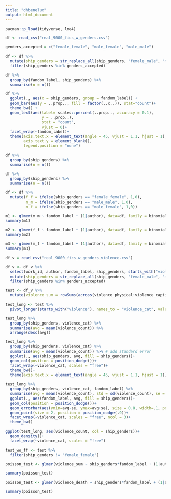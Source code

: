 ```yaml
---
title: "dhbenelux"
output: html_document
---
```


```r
pacman::p_load(tidyverse, lme4)
```


```r
df <- read_csv("real_9000_fics_w_genders.csv")
```

```r
genders_accepted = c("female_female", "male_female", "male_male")
```

```r
df <- df %>%
  mutate(ship_genders = str_replace_all(ship_genders, "female_male", "male_female")) %>% 
  filter(ship_genders %in% genders_accepted)
```

```r
df %>% 
  group_by(fandom_label, ship_genders) %>% 
  summarise(n = n())
```

```r
df %>% 
  ggplot(., aes(x = ship_genders, group = fandom_label)) +
  geom_bar(aes(y = ..prop.., fill = factor(..x..)), stat="count")+
  theme_bw() +
  geom_text(aes(label= scales::percent(..prop.., accuracy = 0.1), 
                y = ..prop..), 
                stat = "count", 
                vjust = 0)+
  facet_wrap(~fandom_label)+
  theme(axis.text.x = element_text(angle = 45, vjust = 1.1, hjust = 1),
        axis.text.y = element_blank(),
        legend.position = "none")
```


```r
df %>% 
  group_by(ship_genders) %>% 
  summarise(n = n())

```

```r
df %>% 
  group_by(ship_genders) %>% 
  summarise(n = n())
```

```r
df <- df %>% 
  mutate(f_f = ifelse(ship_genders == "female_female", 1,0),
         m_m = ifelse(ship_genders == "male_male", 1,0),
         m_f = ifelse(ship_genders == "male_female", 1,0))
```



```r
m1 <- glmer(m_m ~ fandom_label + (1|author), data=df, family = binomial)
summary(m1)

m2 <- glmer(f_f ~ fandom_label + (1|author), data=df, family = binomial)
summary(m2)

m3 <- glmer(m_f ~ fandom_label + (1|author), data=df, family = binomial)
summary(m3)
```



```r
df_v = read_csv("real_9000_fics_w_genders_violence.csv")
```
```r
df_v <- df_v %>% 
  select(work_id, author, fandom_label, ship_genders, starts_with("violence"), freeform, relationship) %>%
  mutate(ship_genders = str_replace_all(ship_genders, "female_male", "male_female")) %>% 
  filter(ship_genders %in% genders_accepted) 

test <- df_v %>% 
  mutate(violence_sum = rowSums(across(violence_physical:violence_captivity)))

test_long <- test %>% 
  pivot_longer(starts_with("violence"), names_to = "violence_cat", values_to = "violence_count")
```

```r
test_long %>% 
  group_by(ship_genders, violence_cat) %>% 
  summarise(avg = mean(violence_count)) %>% 
  arrange(desc(avg))
```



```r
test_long %>% 
  group_by(ship_genders, violence_cat) %>% 
  summarise(avg = mean(violence_count)) %>% # add standard error 
  ggplot(., aes(ship_genders, avg, fill = ship_genders))+
  geom_col(position = position_dodge())+
  facet_wrap(~violence_cat, scales = "free")+
  theme_bw()+
  theme(axis.text.x = element_text(angle = 45, vjust = 1.1, hjust = 1))

test_long %>% 
  group_by(ship_genders, violence_cat, fandom_label) %>% 
  summarise(avg = mean(violence_count), std = sd(violence_count), se = std / sqrt(length(violence_count))) %>% # add standard error 
  ggplot(., aes(fandom_label, avg, fill = ship_genders))+
  geom_col(position = position_dodge())+
  geom_errorbar(aes(ymin=avg-se, ymax=avg+se), size = 0.8, width=.1, position = position_dodge(.9)) +
  geom_point(size = 2, position = position_dodge(.9))+
  facet_wrap(~violence_cat, scales = "free", ncol = 3)+
  theme_bw()
```


```r
ggplot(test_long, aes(violence_count, col = ship_genders))+
  geom_density()+
  facet_wrap(~violence_cat, scales = "free")
```

```r
test_wo_ff <- test %>% 
  filter(ship_genders != "female_female")

poisson_test <- glmer(violence_sum ~ ship_genders*fandom_label + (1|author), data = test_wo_ff, family = poisson, nAGQ = 100)

summary(poisson_test)
```

```r
poisson_test <- glmer(violence_death ~ ship_genders*fandom_label + (1|author), data = test_wo_ff, family = poisson, nAGQ = 100)

summary(poisson_test)
```

